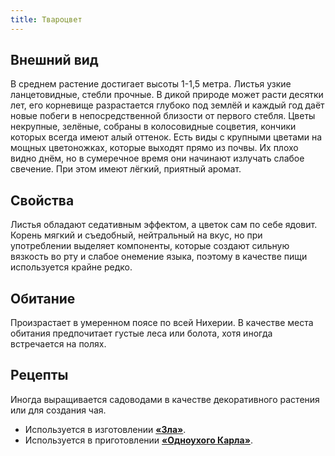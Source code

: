 ```yaml
---
title: Твароцвет
---
```


<ButtonCover src="/menu/guidebook/books/herbarium/herbs/twarocvet/pic.jpg" title="Твароцвет"/>

## Внешний вид
В среднем растение достигает высоты 1-1,5 метра. Листья узкие ланцетовидные, стебли прочные. В дикой природе может расти десятки лет, его корневище разрастается глубоко под землёй и каждый год даёт новые побеги в непосредственной близости от первого стебля. Цветы некрупные, зелёные, собраны в колосовидные соцветия, кончики которых всегда имеют алый оттенок. Есть виды с крупными цветами на мощных цветоножках, которые выходят прямо из почвы. Их плохо видно днём, но в сумеречное время они начинают излучать слабое свечение. При этом имеют лёгкий, приятный аромат.

## Свойства
Листья обладают седативным эффектом, а цветок сам по себе ядовит. Корень мягкий и съедобный, нейтральный на вкус, но при употреблении выделяет компоненты, которые создают сильную вязкость во рту и слабое онемение языка, поэтому в качестве пищи используется крайне редко. 

## Обитание
Произрастает в умеренном поясе по всей Нихерии. В качестве места обитания предпочитает густые леса или болота, хотя иногда встречается на полях.

## Рецепты
Иногда выращивается садоводами в качестве декоративного растения или для создания чая.
* Используется в изготовлении [**«Зла»**](../../mushrooms/malica#зло).
* Используется в приготовлении [**«Одноухого Карла»**](../crimthunder#одноухий-карл).